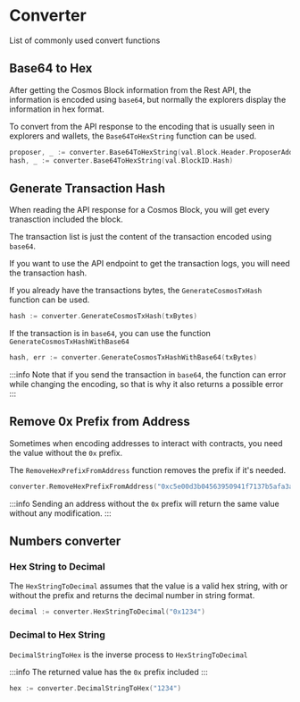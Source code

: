 # Converter

List of commonly used convert functions

## Base64 to Hex

After getting the Cosmos Block information from the Rest API, the information is encoded using `base64`, but normally the explorers display the information in hex format.

To convert from the API response to the encoding that is usually seen in explorers and wallets, the `Base64ToHexString` function can be used.

```go
proposer, _ := converter.Base64ToHexString(val.Block.Header.ProposerAddress)
hash, _ := converter.Base64ToHexString(val.BlockID.Hash)
```

## Generate Transaction Hash

When reading the API response for a Cosmos Block, you will get every tranasction included the block.

The transaction list is just the content of the transaction encoded using `base64`.

If you want to use the API endpoint to get the transaction logs, you will need the transaction hash.

If you already have the transactions bytes, the `GenerateCosmosTxHash` function can be used.

```go
hash := converter.GenerateCosmosTxHash(txBytes)
```

If the transaction is in `base64`, you can use the function `GenerateCosmosTxHashWithBase64`

```go
hash, err := converter.GenerateCosmosTxHashWithBase64(txBytes)
```

:::info
Note that if you send the transaction in `base64`, the function can error while changing the encoding, so that is why it also returns a possible error
:::

## Remove 0x Prefix from Address

Sometimes when encoding addresses to interact with contracts, you need the value without the `0x` prefix.

The `RemoveHexPrefixFromAddress` function removes the prefix if it's needed.

```go
converter.RemoveHexPrefixFromAddress("0xc5e00d3b04563950941f7137b5afa3a534f0d6d6")
```

:::info
Sending an address without the `0x` prefix will return the same value without any modification.
:::

## Numbers converter

### Hex String to Decimal

The `HexStringToDecimal` assumes that the value is a valid hex string, with or without the prefix and returns the decimal number in string format.

```go
decimal := converter.HexStringToDecimal("0x1234")
```

### Decimal to Hex String

`DecimalStringToHex` is the inverse process to `HexStringToDecimal`

:::info
The returned value has the `0x` prefix included
:::

```go
hex := converter.DecimalStringToHex("1234")
```
